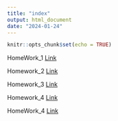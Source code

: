 ```yaml
---
title: "index"
output: html_document
date: "2024-01-24"
---
```


```r
knitr::opts_chunk$set(echo = TRUE)
```


HomeWork_1 [Link](newpage.html)

Homework_2 [Link](Homework.html)

Homework_3 [Link](Homework3.html)

Homework_4 [Link](HM_4.html)

HomeWork_4 [Link](HM_4.html)

